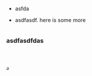 -   asfda

-   asdfasdf. here is some more

    ```r

    ```

### asdfasdfdas

```r

```

```r

```

```r

```

*`a`*
